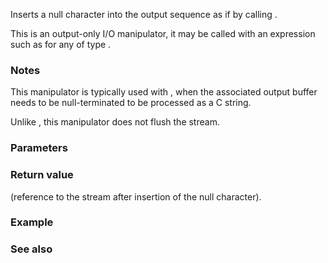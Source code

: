 {{cpp/title|ends}}
{{cpp/io/manip/navbar}}
{{ddcl|header=ostream|
template&lt; class CharT, class Traits &gt;
std::basic_ostream&lt;CharT, Traits&gt;&amp; ends( std::basic_ostream&lt;CharT, Traits&gt;&amp; os );
}}

Inserts a null character into the output sequence {{c|os}} as if by calling {{c|os.put(CharT())}}. 

This is an output-only I/O manipulator, it may be called with an expression such as {{c|out &lt;&lt; std::ends}} for any {{tt|out}} of type {{lc|std::basic_ostream}}.

===Notes===
This manipulator is typically used with {{c|std::ostrstream}}, when the associated output buffer needs to be null-terminated to be processed as a C string.

Unlike {{lc|std::endl}}, this manipulator does not flush the stream.

===Parameters===
{{par begin}}
{{par|os|reference to output stream}}
{{par end}}

===Return value===
{{c|os}} (reference to the stream after insertion of the null character).

===Example===
{{example
|code=
#include &lt;cstdio&gt;
#include &lt;strstream&gt;

int main()
{
    std::ostrstream oss;
    oss &lt;&lt; "Sample text: " &lt;&lt; 42 &lt;&lt; std::ends;
    std::printf("%s\n", oss.str());
    oss.freeze(false); // enable memory deallocation
}
|output=
Sample text: 42
}}

===See also===
{{dsc begin}}
{{dsc inc|cpp/io/dsc ostrstream}}
{{dsc end}}

{{langlinks|de|es|fr|it|ja|pt|ru|zh}}